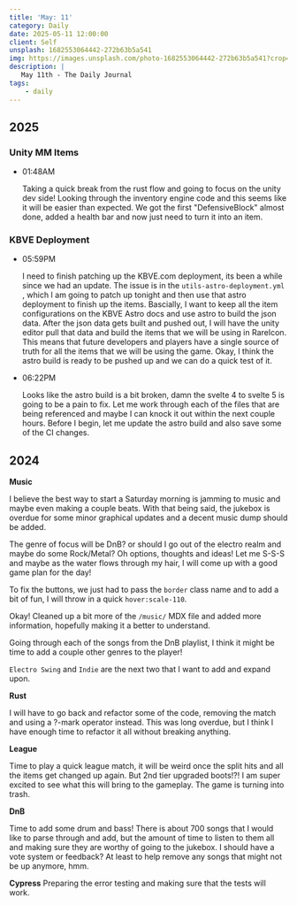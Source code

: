 ```yaml
---
title: 'May: 11'
category: Daily
date: 2025-05-11 12:00:00
client: Self
unsplash: 1682553064442-272b63b5a541
img: https://images.unsplash.com/photo-1682553064442-272b63b5a541?crop=entropy&cs=srgb&fm=jpg&ixid=MnwzNjM5Nzd8MHwxfHJhbmRvbXx8fHx8fHx8fDE2ODE3NDg2ODY&ixlib=rb-4.0.3&q=85
description: |
   May 11th - The Daily Journal
tags:
    - daily
---
```


## 2025

### Unity MM Items

-   01:48AM

    Taking a quick break from the rust flow and going to focus on the unity dev side!
    Looking through the inventory engine code and this seems like it will be easier than expected.
    We got the first "DefensiveBlock" almost done, added a health bar and now just need to turn it into an item.
    

### KBVE Deployment

-   05:59PM

    I need to finish patching up the KBVE.com deployment, its been a while since we had an update.
    The issue is in the `utils-astro-deployment.yml` , which I am going to patch up tonight and then use that astro deployment to finish up the items.
    Bascially, I want to keep all the item configurations on the KBVE Astro docs and use astro to build the json data.
    After the json data gets built and pushed out, I will have the unity editor pull that data and build the items that we will be using in RareIcon.
    This means that future developers and players have a single source of truth for all the items that we will be using the game.
    Okay, I think the astro build is ready to be pushed up and we can do a quick test of it.

-   06:22PM

    Looks like the astro build is a bit broken, damn the svelte 4 to svelte 5 is going to be a pain to fix.
    Let me work through each of the files that are being referenced and maybe I can knock it out within the next couple hours.
    Before I begin, let me update the astro build and also save some of the CI changes.

## 2024

**Music**

I believe the best way to start a Saturday morning is jamming to music and maybe even making a couple beats.
With that being said, the jukebox is overdue for some minor graphical updates and a decent music dump should be added.

The genre of focus will be DnB? or should I go out of the electro realm and maybe do some Rock/Metal?
Oh options, thoughts and ideas! Let me S-S-S and maybe as the water flows through my hair, I will come up with a good game plan for the day!

To fix the buttons, we just had to pass the `border` class name and to add a bit of fun, I will throw in a quick `hover:scale-110`.

Okay! Cleaned up a bit more of the `/music/` MDX file and added more information, hopefully making it a better to understand.

Going through each of the songs from the DnB playlist, I think it might be time to add a couple other genres to the player!

`Electro Swing` and `Indie` are the next two that I want to add and expand upon.


**Rust**

I will have to go back and refactor some of the code, removing the match and using a ?-mark operator instead.
This was long overdue, but I think I have enough time to refactor it all without breaking anything.

**League**

Time to play a quick league match, it will be weird once the split hits and all the items get changed up again.
But 2nd tier upgraded boots!?! I am super excited to see what this will bring to the gameplay.
The game is turning into trash.

**DnB**

Time to add some drum and bass!
There is about 700 songs that I would like to parse through and add, but the amount of time to listen to them all and making sure they are worthy of going to the jukebox.
I should have a vote system or feedback? At least to help remove any songs that might not be up anymore, hmm.

**Cypress**
Preparing the error testing and making sure that the tests will work.